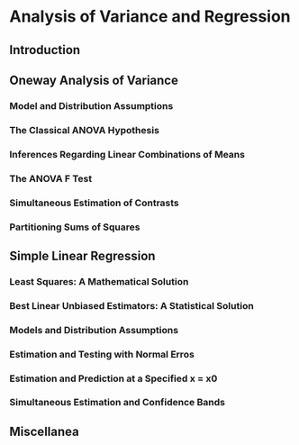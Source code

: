 # Analysis of Variance and Regression

## Introduction

## Oneway Analysis of Variance

### Model and Distribution Assumptions

### The Classical ANOVA Hypothesis

### Inferences Regarding Linear Combinations of Means

### The ANOVA F Test

### Simultaneous Estimation of Contrasts

### Partitioning Sums of Squares

## Simple Linear Regression

### Least Squares: A Mathematical Solution

### Best Linear Unbiased Estimators: A Statistical Solution

### Models and Distribution Assumptions

### Estimation and Testing with Normal Erros

### Estimation and Prediction at a Specified x = x0

### Simultaneous Estimation and Confidence Bands

## Miscellanea